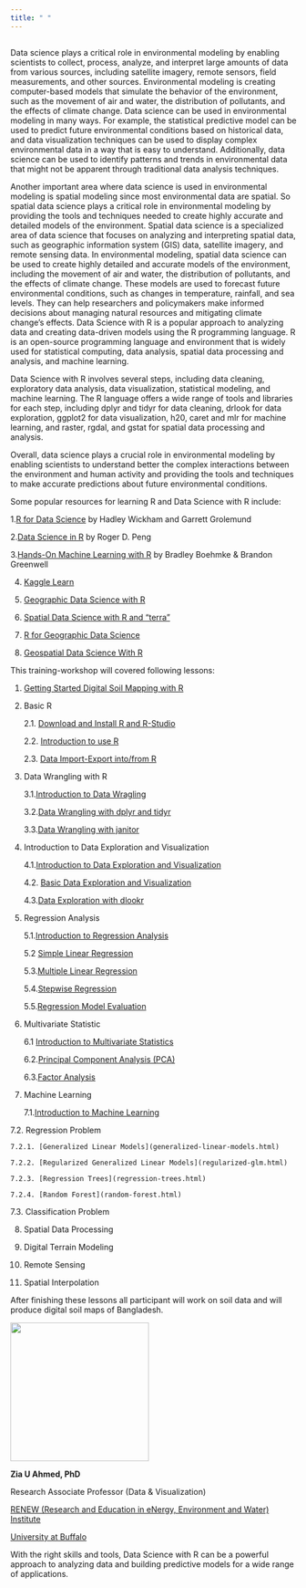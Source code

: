 ```yaml
---
title: " "
---
```


## 

Data science plays a critical role in environmental modeling by enabling scientists to collect, process, analyze, and interpret large amounts of data from various sources, including satellite imagery, remote sensors, field measurements, and other sources. Environmental modeling is creating computer-based models that simulate the behavior of the environment, such as the movement of air and water, the distribution of pollutants, and the effects of climate change.
Data science can be used in environmental modeling in many ways. For example, the statistical predictive model can be used to predict future environmental conditions based on historical data, and data visualization techniques can be used to display complex environmental data in a way that is easy to understand. Additionally, data science can be used to identify patterns and trends in environmental data that might not be apparent through traditional data analysis techniques.

Another important area where data science is used in environmental modeling is spatial modeling since most environmental data are spatial. So spatial data science plays a critical role in environmental modeling by providing the tools and techniques needed to create highly accurate and detailed models of the environment. Spatial data science is a specialized area of data science that focuses on analyzing and interpreting spatial data, such as geographic information system (GIS) data, satellite imagery, and remote sensing data. In environmental modeling, spatial data science can be used to create highly detailed and accurate models of the environment, including the movement of air and water, the distribution of pollutants, and the effects of climate change. These models are used to forecast future environmental conditions, such as changes in temperature, rainfall, and sea levels. They can help researchers and policymakers make informed decisions about managing natural resources and mitigating climate change's effects.
Data Science with R is a popular approach to analyzing data and creating data-driven models using the R programming language. R is an open-source programming language and environment that is widely used for statistical computing, data analysis, spatial data processing and analysis, and machine learning.

Data Science with R involves several steps, including data cleaning, exploratory data analysis, data visualization, statistical modeling, and machine learning. The R language offers a wide range of tools and libraries for each step, including dplyr and tidyr for data cleaning, drlook for data exploration,  ggplot2 for data visualization, h20,  caret and mlr for machine learning, and raster, rgdal,  and gstat  for  spatial data processing and analysis. 


Overall, data science plays a crucial role in environmental modeling by enabling scientists to understand better the complex interactions between the environment and human activity and providing the tools and techniques to make accurate predictions about future environmental conditions.


Some popular resources for learning R and Data Science with R include:

1.[R for Data Science](https://r4ds.had.co.nz/) by Hadley Wickham and Garrett Grolemund

2.[Data Science in R](https://bookdown.org/rdpeng/rprogdatascience/) by Roger D. Peng

3.[Hands-On Machine Learning with R](https://bradleyboehmke.github.io/HOML) by Bradley Boehmke & Brandon Greenwell

4. [Kaggle Learn](https://www.kaggle.com/code/rtatman/welcome-to-data-science-in-r)

5. [Geographic Data Science with R](https://bookdown.org/mcwimberly/gdswr-book/)

6. [Spatial Data Science with R and “terra”](https://rspatial.org/)

7. [R for Geographic Data Science](https://sdesabbata.github.io/r-for-geographic-data-science/index.html)

8. [Geospatial Data Science With R](https://zia207.github.io/geospatial-r-github.io/)


This training-workshop will covered following lessons:

1.  [Getting Started Digital Soil Mapping with R](getting-started-r.html)

2.  Basic R

    2.1. [Download and Install R and R-Studio](download-install-r.html)

    2.2. [Introduction to use R](intoduction-to-r.html)

    2.3. [Data Import-Export into/from R](data-export-import.html)

3.  Data Wrangling with R

    3.1.[Introduction to Data Wragling](data-wragling-basic.html)

    3.2.[Data Wrangling with dplyr and tidyr](data-wrgaling-dplyr.html)

    3.3.[Data Wrangling with janitor](data-wrgaling-janitor.html)

4.  Introduction to Data Exploration and Visualization

    4.1.[Introduction to Data Exploration and Visualization](intro-data-exploration-visualization.html)

    4.2. [Basic Data Exploration and Visualization](data-exploration-basic.html)

    4.3.[Data Exploration with dlookr](eda-dlookr.html)

5.  Regression Analysis

    5.1.[Introduction to Regression Analysis](regression-analysis.html)

    5.2 [Simple Linear Regression](simple-regression-analysis.html)

    5.3.[Multiple Linear Regression](multiple-regrssion-analysis.html)

    5.4.[Stepwise Regression](stepwise-regression.html)

    5.5.[Regression Model Evaluation](regression-model-evaluation.html)

6.  Multivariate Statistic

    6.1 [Introduction to Multivariate Statistics](multivariate-statistics.html)

    6.2.[Principal Component Analysis (PCA)](principal-component-analysis.html)

    6.3.[Factor Analysis](factor-analysis.html)

7. Machine Learning

    7.1.[Introduction to Machine Learning](machine-learning.html)
    
  7.2. Regression Problem    
    
    7.2.1. [Generalized Linear Models](generalized-linear-models.html)
    
    7.2.2. [Regularized Generalized Linear Models](regularized-glm.html)
    
    7.2.3. [Regression Trees](regression-trees.html)
    
    7.2.4. [Random Forest](random-forest.html)
    
  7.3. Classification Problem

8. Spatial Data Processing

9.  Digital Terrain Modeling

10. Remote Sensing

11. Spatial Interpolation

After finishing these lessons all participant will work on soil data and will produce digital soil maps of Bangladesh.

![](Image/zia.png){width="243"}

**Zia U Ahmed, PhD**

Research Associate Professor (Data & Visualization)

[RENEW (Research and Education in eNergy, Environment and Water) Institute](http://www.buffalo.edu/renew.html)

[University at Buffalo](http://www.buffalo.edu/)


With the right skills and tools, Data Science with R can be a powerful approach to analyzing data and building predictive models for a wide range of applications.
